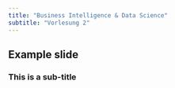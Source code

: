 ```yaml
---
title: "Business Intelligence & Data Science"
subtitle: "Vorlesung 2"
---
```

  
## Example slide

### This is a  sub-title



